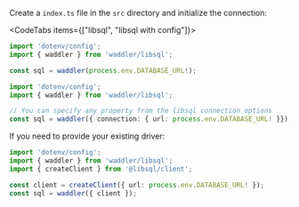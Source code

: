 
Create a `index.ts` file in the `src` directory and initialize the connection:

<CodeTabs items={["libsql", "libsql with config"]}>
```typescript copy
import 'dotenv/config';
import { waddler } from 'waddler/libsql';

const sql = waddler(process.env.DATABASE_URL!);
```
```typescript copy
import 'dotenv/config';
import { waddler } from 'waddler/libsql';

// You can specify any property from the libsql connection options
const sql = waddler({ connection: { url: process.env.DATABASE_URL! }});
```
</CodeTabs>

If you need to provide your existing driver:

```typescript copy
import 'dotenv/config';
import { waddler } from 'waddler/libsql';
import { createClient } from '@libsql/client';

const client = createClient({ url: process.env.DATABASE_URL! });
const sql = waddler({ client });
```